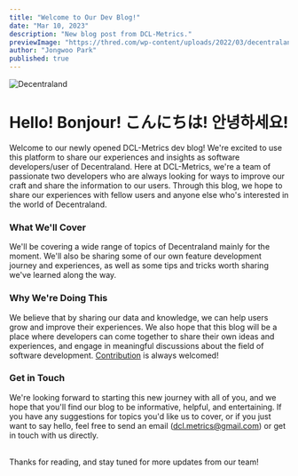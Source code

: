 ```yaml
---
title: "Welcome to Our Dev Blog!"
date: "Mar 10, 2023"
description: "New blog post from DCL-Metrics."
previewImage: "https://thred.com/wp-content/uploads/2022/03/decentraland-main.jpg"
author: "Jongwoo Park"
published: true
---
```


![Decentraland](https://thred.com/wp-content/uploads/2022/03/decentraland-main.jpg)

# Hello! Bonjour! こんにちは! 안녕하세요!

Welcome to our newly opened DCL-Metrics dev blog! We're excited to use this platform to share our experiences and insights as software developers/user of Decentraland.
Here at DCL-Metrics, we're a team of passionate two developers who are always looking for ways to improve our craft and share the information to our users.
Through this blog, we hope to share our experiences with fellow users and anyone else who's interested in the world of Decentraland.

### What We'll Cover

We'll be covering a wide range of topics of Decentraland mainly for the moment. We'll also be sharing some of our own feature development journey and experiences, as well as some tips and tricks worth sharing we've learned along the way.

### Why We're Doing This

We believe that by sharing our data and knowledge, we can help users grow and improve their experiences.
We also hope that this blog will be a place where developers can come together to share their own ideas and experiences,
and engage in meaningful discussions about the field of software development. [Contribution](https://github.com/DCL-Metrics?type=source) is always welcomed!

### Get in Touch

We're looking forward to starting this new journey with all of you, and we hope that you'll find our blog to be informative, helpful, and entertaining.
If you have any suggestions for topics you'd like us to cover, or if you just want to say hello, feel free to send an email (dcl.metrics@gmail.com) or get in touch with us directly.

<br />
Thanks for reading, and stay tuned for more updates from our team!
